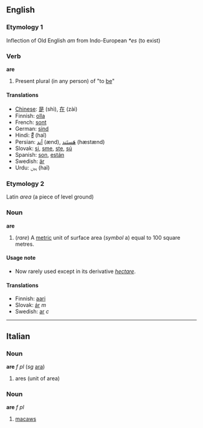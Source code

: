 ==English==
===Etymology 1===
Inflection of Old English ''am'' from Indo-European ''*es'' (to exist)
===Verb===
'''are'''
#Present plural (in any person) of "to [[be]]"

====Translations====
*[[Chinese]]: [[是]] (shì), [[在]] (zài)
*Finnish: [[olla]]
*French: [[sont]]
*German: [[sind]]
*Hindi: [[हैं]] (haĩ)
*Persian: [[اَند]] (ænd), [[هَستَند]] (hæstænd)
*Slovak: [[si#Slovak|si]], [[sme#Slovak|sme]], [[ste#Slovak|ste]], [[sú#Slovak|sú]]
*Spanish: [[son]], [[están]]
*Swedish: [[är]]
*Urdu:  [[ہیں]] (haĩ)

===Etymology 2===
Latin ''area'' (a piece of level ground)

===Noun===
'''are'''
#(''rare'') A [[metric]] unit of surface area (''symbol'' a) equal to 100 square metres.

====Usage note====
*Now rarely used except in its derivative ''[[hectare]]''.

====Translations====
*Finnish: [[aari]]
*Slovak: [[ár#Slovak|ár]] ''m''
*Swedish: [[ar]] ''c''
----

==Italian==
===Noun===
'''are''' ''f pl'' (''sg'' [[ara]])

# ares (unit of area)

===Noun===
'''are''' ''f pl''

# [[macaws]]
